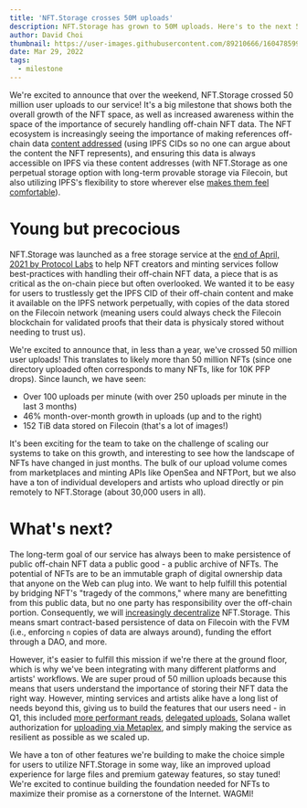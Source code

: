 ```yaml
---
title: 'NFT.Storage crosses 50M uploads'
description: NFT.Storage has grown to 50M uploads. Here's to the next 500M!
author: David Choi
thumbnail: https://user-images.githubusercontent.com/89210666/160478599-0de7cfdd-da01-4df5-a24d-12dcc01db259.png
date: Mar 29, 2022
tags:
  - milestone
---
```


We're excited to announce that over the weekend, NFT.Storage crossed 50 million user uploads to our service! It's a big milestone that shows both the overall growth of the NFT space, as well as increased awareness within the space of the importance of securely handling off-chain NFT data. The NFT ecosystem is increasingly seeing the importance of making references off-chain data [content addressed](https://docs.ipfs.io/concepts/content-addressing/) (using IPFS CIDs so no one can argue about the content the NFT represents), and ensuring this data is always accessible on IPFS via these content addresses (with NFT.Storage as one perpetual storage option with long-term provable storage via Filecoin, but also utilizing IPFS's flexibility to store wherever else [makes them feel comfortable](https://nft.storage/blog/post/2021-12-14-storage-layer-maximalism/)).

# Young but precocious

NFT.Storage was launched as a free storage service at the [end of April, 2021 by Protocol Labs](https://filecoin.io/blog/posts/introducing-nft.storage-free-decentralized-storage-for-nfts/) to help NFT creators and minting services follow best-practices with handling their off-chain NFT data, a piece that is as critical as the on-chain piece but often overlooked. We wanted it to be easy for users to trustlessly get the IPFS CID of their off-chain content and make it available on the IPFS network perpetually, with copies of the data stored on the Filecoin network (meaning users could always check the Filecoin blockchain for validated proofs that their data is physicaly stored without needing to trust us).

We're excited to announce that, in less than a year, we've crossed 50 million user uploads! This translates to likely more than 50 million NFTs (since one directory uploaded often corresponds to many NFTs, like for 10K PFP drops). Since launch, we have seen:
- Over 100 uploads per minute (with over 250 uploads per minute in the last 3 months)
- 46% month-over-month growth in uploads (up and to the right)
- 152 TiB data stored on Filecoin (that's a lot of images!)

It's been exciting for the team to take on the challenge of scaling our systems to take on this growth, and interesting to see how the landscape of NFTs have changed in just months. The bulk of our upload volume comes from marketplaces and minting APIs like OpenSea and NFTPort, but we also have a ton of individual developers and artists who upload directly or pin remotely to NFT.Storage (about 30,000 users in all).

# What's next?

The long-term goal of our service has always been to make persistence of public off-chain NFT data a public good - a public archive of NFTs. The potential of NFTs are to be an immutable graph of digital ownership data that anyone on the Web can plug into. We want to help fulfill this potential by bridging NFT's "tragedy of the commons," where many are benefitting from this public data, but no one party has responsibility over the off-chain portion. Consequently, we will [increasingly decentralize](https://nft.storage/blog/post/2022-01-20-decentralizing-nft-storage/) NFT.Storage. This means smart contract-based persistence of data on Filecoin with the FVM (i.e., enforcing `n` copies of data are always around), funding the effort through a DAO, and more.

However, it's easier to fulfill this mission if we're there at the ground floor, which is why we've been integrating with many different platforms and artists' workflows. We are super proud of 50 million uploads because this means that users understand the importance of storing their NFT data the right way. However, minting services and artists alike have a long list of needs beyond this, giving us to build the features that our users need - in Q1, this included [more performant reads](https://nft.storage/docs/concepts/gateways/), [delegated uploads](https://github.com/nftstorage/ucan.storage), Solana wallet authorization for [uploading via Metaplex](https://nft.storage/docs/how-to/mint-solana/), and simply making the service as resilient as possible as we scaled up.

We have a ton of other features we're building to make the choice simple for users to utilize NFT.Storage in some way, like an improved upload experience for large files and premium gateway features, so stay tuned! We're excited to continue building the foundation needed for NFTs to maximize their promise as a cornerstone of the Internet. WAGMI!
